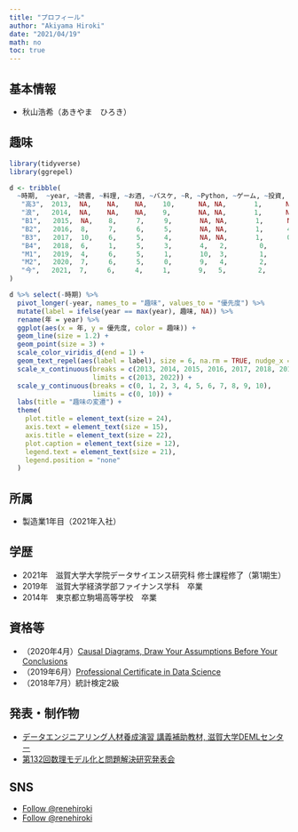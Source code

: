 ```yaml
---
title: "プロフィール"
author: "Akiyama Hiroki"
date: "2021/04/19"
math: no
toc: true
---
```


## 基本情報

* 秋山浩希（あきやま　ひろき）

## 趣味

```r
library(tidyverse)
library(ggrepel)

d <- tribble(
  ~時期,  ~year, ~読書, ~料理, ~お酒, ~バスケ, ~R, ~Python, ~ゲーム, ~投資,
   "高3",  2013,  NA,    NA,    NA,    10,      NA, NA,       1,      NA,
   "浪",   2014,  NA,    NA,    NA,    9,       NA, NA,       1,      NA,
   "B1",   2015,  NA,    8,     7,     9,       NA, NA,       1,      NA,
   "B2",   2016,  8,     7,     6,     5,       NA, NA,       1,      4,
   "B3",   2017,  10,    6,     5,     4,       NA, NA,       1,      0,
   "B4",   2018,  6,     1,     5,     3,       4,   2,        0,      0,
   "M1",   2019,  4,     6,     5,     1,       10,  3,        1,      2,
   "M2",   2020,  7,     6,     5,     0,       9,   4,        2,      1,
   "今",   2021,  7,     6,     4,     1,       9,   5,        2,      3,
)
```


```r
d %>% select(-時期) %>%
  pivot_longer(-year, names_to = "趣味", values_to = "優先度") %>% 
  mutate(label = ifelse(year == max(year), 趣味, NA)) %>% 
  rename(年 = year) %>% 
  ggplot(aes(x = 年, y = 優先度, color = 趣味)) +
  geom_line(size = 1.2) +
  geom_point(size = 3) +
  scale_color_viridis_d(end = 1) +
  geom_text_repel(aes(label = label), size = 6, na.rm = TRUE, nudge_x = Inf, ) + 
  scale_x_continuous(breaks = c(2013, 2014, 2015, 2016, 2017, 2018, 2019, 2020, 2021),
                     limits = c(2013, 2022)) +
  scale_y_continuous(breaks = c(0, 1, 2, 3, 4, 5, 6, 7, 8, 9, 10),
                     limits = c(0, 10)) +
  labs(title = "趣味の変遷") +
  theme(
    plot.title = element_text(size = 24),
    axis.text = element_text(size = 15),
    axis.title = element_text(size = 22),
    plot.caption = element_text(size = 12),
    legend.text = element_text(size = 21),
    legend.position = "none"
  )
```




## 所属

* 製造業1年目（2021年入社）

## 学歴

* 2021年　滋賀大学大学院データサイエンス研究科 修士課程修了（第1期生）
* 2019年　滋賀大学経済学部ファイナンス学科　卒業
* 2014年　東京都立駒場高等学校　卒業

## 資格等

<ul>
<li>（2020年4月）<a href="https://courses.edx.org/certificates/bf92d08c03604b18807cdd0c56c641a8" target="_blank" rel="noopener noreferrer">Causal Diagrams, Draw Your Assumptions Before Your Conclusions</a></li>
<li>（2019年6月）<a href="https://credentials.edx.org/credentials/9968f2eacedd4af892bf888b3099826b/" target="_blank" rel="noopener noreferrer">Professional Certificate in Data Science</a></li>
<li>（2018年7月）統計検定2級</li>
</ul>


## 発表・制作物

<ul>
<li><a href="https://www.ds.shiga-u.ac.jp/DEML/education.html" target="_blank" rel="noopener noreferrer">
データエンジニアリング人材養成演習 講義補助教材, 滋賀大学DEMLセンター</a></li>
<li><a href="https://www.ipsj.or.jp/kenkyukai/event/mps132.html" target="_blank" rel="noopener noreferrer">
第132回数理モデル化と問題解決研究発表会</a></li>
</ul>

## SNS

<!-- Place this tag in your head or just before your close body tag. -->
<script async defer src="https://buttons.github.io/buttons.js"></script>

<ul>
<li>
<a href="https://twitter.com/renehiroki?ref_src=twsrc%5Etfw" class="twitter-follow-button" data-show-count="false">Follow @renehiroki</a><script async src="https://platform.twitter.com/widgets.js" charset="utf-8"></script>
</li>
<li>
<a class="github-button" href="https://github.com/renehiroki" data-color-scheme="no-preference: dark; light: dark; dark: light;" aria-label="Follow @renehiroki on GitHub">Follow @renehiroki</a>
</li>
</ul>

